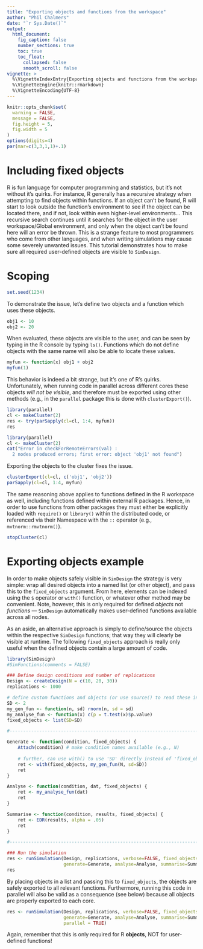 ```yaml
---
title: "Exporting objects and functions from the workspace"
author: "Phil Chalmers"
date: "`r Sys.Date()`"
output:
  html_document:
    fig_caption: false
    number_sections: true 
    toc: true
    toc_float:
      collapsed: false
      smooth_scroll: false
vignette: >
  %\VignetteIndexEntry{Exporting objects and functions from the workspace}
  %\VignetteEngine{knitr::rmarkdown}
  %\VignetteEncoding{UTF-8}
---
```


```r
knitr::opts_chunk$set(
  warning = FALSE,
  message = FALSE,
  fig.height = 5,
  fig.width = 5
)
options(digits=4)
par(mar=c(3,3,1,1)+.1)
```


# Including fixed objects

R is fun language for computer programming and statistics, but it's not without it's quirks. For instance, R generally has a recursive strategy when attempting to find objects within functions. If an object can't be found, R will start to look outside the function's environment to see if the object can be located there, and if not, look within even higher-level environments... This recursive search continues until it searches for the object in the user workspace/Global environment, and only when the object can't be found here will an error be thrown. This is a strange feature to most programmers who come from other languages, and when writing simulations may cause some severely unwanted issues. This tutorial demonstrates how to make sure all required user-defined objects are visible to `SimDesign`. 

# Scoping

```r
set.seed(1234)
```

To demonstrate the issue, let's define two objects and a function which uses these objects. 

```r
obj1 <- 10
obj2 <- 20
```

When evaluated, these objects are visible to the user, and can be seen by typing in the R console by typing `ls()`. Functions which do not define objects with the same name will also be able to locate these values.

```r
myfun <- function(x) obj1 + obj2
myfun(1)
```

This behavior is indeed a bit strange, but it's one of R's quirks. Unfortunately, when running code in parallel across different cores these objects *will not be visible*, and therefore must be exported using other methods (e.g., in the `parallel` package this is done with `clusterExport()`). 

```r
library(parallel)
cl <- makeCluster(2)
res <- try(parSapply(cl=cl, 1:4, myfun))
res
```

```r
library(parallel)
cl <- makeCluster(2)
cat("Error in checkForRemoteErrors(val) : 
  2 nodes produced errors; first error: object 'obj1' not found")
```


Exporting the objects to the cluster fixes the issue. 

```r
clusterExport(cl=cl, c('obj1', 'obj2'))
parSapply(cl=cl, 1:4, myfun)
```

The same reasoning above applies to functions defined in the R workspace as well, including functions defined within external R packages. Hence, in order to use functions from other packages they must either be explicitly loaded with `require()` or `library()` within the distributed code, or referenced via their Namespace with the `::` operator (e.g., `mvtnorm::rmvtnorm()`).

```r
stopCluster(cl)
```

# Exporting objects example 

In order to make objects safely visible in `SimDesign` the strategy is very simple: wrap all desired objects into a named list (or other object), and pass this to the `fixed_objects` argument. From here, elements can be indexed using the `$` operator or `with()` function, or whatever other method may be convenient. Note, however, this is only required for defined *objects* not *functions* --- `SimDesign` automatically makes user-defined functions available across all nodes.

As an aside, an alternative approach is simply to define/source the objects within the respective `SimDesign` functions; that way they will clearly be visible at runtime. The following `fixed_objects` approach is really only useful when the defined objects contain a large amount of code.

```r
library(SimDesign)
#SimFunctions(comments = FALSE)

### Define design conditions and number of replications
Design <- createDesign(N = c(10, 20, 30))
replications <- 1000

# define custom functions and objects (or use source() to read these in from an external file)
SD <- 2
my_gen_fun <- function(n, sd) rnorm(n, sd = sd)
my_analyse_fun <- function(x) c(p = t.test(x)$p.value)
fixed_objects <- list(SD=SD)

#---------------------------------------------------------------------------

Generate <- function(condition, fixed_objects) {
    Attach(condition) # make condition names available (e.g., N)
    
    # further, can use with() to use 'SD' directly instead of 'fixed_objects$SD'
    ret <- with(fixed_objects, my_gen_fun(N, sd=SD))
    ret
}

Analyse <- function(condition, dat, fixed_objects) {
    ret <- my_analyse_fun(dat)
    ret
}

Summarise <- function(condition, results, fixed_objects) {
    ret <- EDR(results, alpha = .05)
    ret
}

#---------------------------------------------------------------------------

### Run the simulation
res <- runSimulation(Design, replications, verbose=FALSE, fixed_objects=fixed_objects,
                     generate=Generate, analyse=Analyse, summarise=Summarise, debug='none')
res
```

By placing objects in a list and passing this to `fixed_objects`, the objects are safely exported to all relevant functions. Furthermore, running this code in parallel will also be valid as a consequence (see below) because all objects are properly exported to each core. 

```r
res <- runSimulation(Design, replications, verbose=FALSE, fixed_objects=fixed_objects,
                     generate=Generate, analyse=Analyse, summarise=Summarise, debug='none',
                     parallel = TRUE)
```

Again, remember that this is only required for R **objects**, NOT for user-defined functions!
